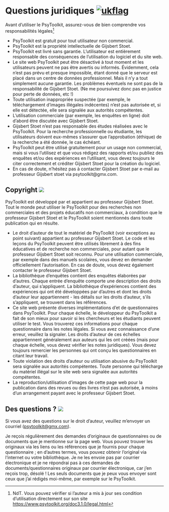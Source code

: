 # Questions juridiques [![ukflag](img/ukflag.png)](https://www.psytoolkit.org/doc3.1.0/legal.html){#legal}
Avant d'utiliser le PsyToolkit, assurez-vous de bien comprendre vos responsabilités légales^[NdT. Vous pouvez vérifier si l'auteur a mis à jour ses condition d'utilisation directement sur son site [https://www.psytoolkit.org/doc3.1.0/legal.html](https://www.psytoolkit.org/doc3.1.0/legal.html)]

* PsyToolkit est gratuit pour tout utilisateur non commercial.
* PsyToolkit est la propriété intellectuelle de Gijsbert Stoet.
* PsyToolkit est livré sans garantie. L'utilisateur est entièrement responsable des conséquences de l'utilisation du logiciel et du site web.
* Le site web PsyToolkit peut être désactivé à tout moment et les utilisateurs peuvent ne pas être avertis ou informés. Évidemment, cela n'est pas prévu et presque impossible, étant donné que le serveur est placé dans un centre de données professionnel. Mais il n'y a tout simplement aucune garantie. Les problèmes éventuels ne sont pas de la responsabilité de Gijsbert Stoet. (Ne me poursuivez donc pas en justice pour perte de données, etc !)
* Toute utilisation inappropriée suspectée (par exemple, le téléchargement d'images illégales indécentes) n'est pas autorisée et, si elle est détectée, elle sera signalée aux autorités compétentes.
* L'utilisation commerciale (par exemple, les enquêtes en ligne) doit d'abord être discutée avec Gijsbert Stoet.
* Gijsbert Stoet n'est pas responsable des études réalisées avec le PsyToolkit. Pour la recherche professionnelle ou étudiante, les utilisateurs doivent eux-mêmes s'assurer que l'approbation (éthique) de la recherche a été donnée, le cas échéant.
* PsyToolkit peut être utilisé gratuitement pour un usage non commercial, mais si vous l'utilisez et que vous rédigez des rapports et/ou publiez des enquêtes et/ou des expériences en l'utilisant, vous devez toujours le citer correctement et créditer Gijsbert Stoet pour la création du logiciel.
* En cas de doute, n'hésitez pas à contacter Gijsbert Stoet par e-mail au professeur Gijsbert stoet via psytoolkit@gmx.com.

## Copyright [![](img/ukflag.png)](https://www.psytoolkit.org/copyright.html){#s14-1}
PsyToolkit est développé par et appartient au professeur Gijsbert Stoet. Tout le monde peut utiliser le PsyToolkit pour des recherches non commerciales et des projets éducatifs non commerciaux, à condition que le professeur Gijsbert Stoet et le PsyToolkit soient mentionnés dans toute publication qui en résulte.

* Le droit d'auteur de tout le matériel de PsyToolkit (voir exceptions au point suivant) appartient au professeur Gijsbert Stoet. Le code et les leçons du PsyToolkit peuvent être utilisés librement à des fins éducatives et de recherche non commerciales, pour autant que le professeur Gijsbert Stoet soit reconnu. Pour une utilisation commerciale, par exemple dans des manuels scolaires, vous devez en demander officiellement l'autorisation. En cas de doute, vous devez également contacter le professeur Gijsbert Stoet.
* La bibliothèque d'enquêtes contient des enquêtes élaborées par d'autres. Chaque entrée d'enquête comporte une description des droits d'auteur, qui s'appliquent. La bibliothèque d'expériences contient des expériences qui ont été développées par d'autres et dont les droits d'auteur leur appartiennent - les détails sur les droits d'auteur, s'ils s'appliquent, se trouvent dans les références.
* Ce site web présente diverses implémentations d'et  de questionnaires dans PsyToolkit. Pour chaque échelle, le développeur du PsyToolkit a fait de son mieux pour savoir si les chercheurs et les étudiants peuvent utiliser le test. Vous trouverez ces informations pour chaque questionnaire dans les notes légales. Si vous avez connaissance d'une erreur, veuillez la signaler. Les droits d'auteur de ces échelles appartiennent généralement aux auteurs qui les ont créées (mais pour chaque échelle, vous devez vérifier les notes juridiques). Vous devez toujours remercier les personnes qui ont conçu les questionnaires en citant leur travail.
* Toute violation des droits d'auteur ou utilisation abusive du PsyToolkit sera signalée aux autorités compétentes. Toute personne qui télécharge du matériel illégal sur le site web sera signalée aux autorités compétentes.
* La reproduction/utilisation d'images de cette page web pour la publication dans des revues ou des livres n'est pas autorisée, à moins d'un arrangement payant avec le professeur Gijsbert Stoet.

## Des questions ? [![](img/ukflag.png)](https://www.psytoolkit.org/copyright.html#_any_questions){#s14-2}

Si vous avez des questions sur le droit d'auteur, veuillez m'envoyer un courriel ([psytoolkit\@gmx.com](mailto:psytoolkit\@gmx.com)).

Je reçois régulièrement des demandes d'originaux de questionnaires ou de documents que je mentionne sur la page web. Vous pouvez trouver les originaux via les liens ou les références que je fournis pour chaque questionnaire ; en d'autres termes, vous pouvez obtenir l'original via l'internet ou votre bibliothèque. Je ne les envoie pas par courrier électronique et je ne répondrai pas à ces demandes de documents/questionnaires originaux par courrier électronique, car j'en reçois trop, désolé ! Les seuls documents que je peux vous envoyer sont ceux que j'ai rédigés moi-même, par exemple sur le PsyToolkit.